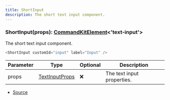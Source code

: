 ```yaml
---
title: ShortInput
description: The short text input component.
---
```



### ShortInput(props): [CommandKitElement](/docs/api-reference/types/CommandKitElement)\<'text\-input'>

The short text input component.

```ts
<ShortInput customId="input" label="Input" />
```

| Parameter | Type | Optional | Description |
| ----------- | ----------- | ----------- | ----------- |
| props | [TextInputProps](/docs/api-reference/types/TextInputProps) | ❌ | The text input properties. |


- [Source](https://github.com/underctrl-io/commandkit/blob/98b939d6fdf8beaae597b4dc0351a139da52ee8d/packages/commandkit/src/components/v1/modal/Modal.ts#L130)
